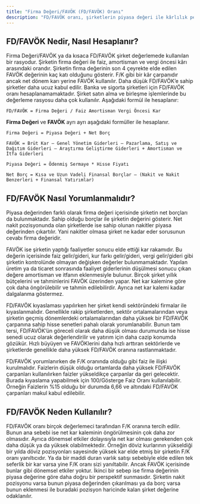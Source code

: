 ```yaml
---
title: "Firma Değeri/FAVÖK (FD/FAVÖK) Oranı"
description: "FD/FAVÖK oranı, şirketlerin piyasa değeri ile kârlılık performansını anlamak için kullandığımız kritik bir çarpandır. Şirketin gerçek değerini belirlemekte bize yardımcı olur."
---
```


## **FD/FAVÖK Nedir, Nasıl Hesaplanır?**

Firma Değeri/FAVÖK ya da kısaca FD/FAVÖK şirket değerlemede kullanılan bir rasyodur. Şirketin firma değeri ile faiz, amortisman ve vergi öncesi kârı arasındaki orandır. Şirketin firma değerinin son 4 çeyrekte elde edilen FAVÖK değerinin kaç katı olduğunu gösterir. F/K gibi bir kâr çarpanıdır ancak net dönem karı yerine FAVÖK kullanılır. Daha düşük FD/FAVÖK’e sahip şirketler daha ucuz kabul edilir. Banka ve sigorta şirketleri için FD/FAVÖK oranı hesaplanamamaktadır. Şirket satın alma ve birleşme işlemlerinde bu değerleme rasyosu daha çok kullanılır. Aşağıdaki formül ile hesaplanır:

` FD/FAVÖK = Firma Değeri / Faiz Amortisman Vergi Öncesi Kar `

**Firma Değeri** ve **FAVÖK** ayrı ayrı aşağıdaki formüller ile hesaplanır.

` Firma Değeri = Piyasa Değeri + Net Borç `

` FAVÖK = Brüt Kar – Genel Yönetim Giderleri – Pazarlama, Satış ve Dağıtım Giderleri – Araştırma Geliştirme Giderleri + Amortisman ve İtfa Giderleri `

` Piyasa Değeri = Ödenmiş Sermaye * Hisse Fiyatı `

` Net Borç = Kısa ve Uzun Vadeli Finansal Borçlar – (Nakit ve Nakit Benzerleri + Finansal Yatırımlar) `

## **FD/FAVÖK Nasıl Yorumlanmalıdır?**

Piyasa değerinden farklı olarak firma değeri içerisinde şirketin net borçları da bulunmaktadır. Sahip olduğu borçlar ile şirketin değerini gösterir. Net nakit pozisyonunda olan şirketlerde ise sahip olunan nakitler piyasa değerinden çıkartılır. Yani nakitler olmasa şirket ne kadar eder sorusunun cevabı firma değeridir.

FAVÖK ise şirketin yaptığı faaliyetler sonucu elde ettiği kar rakamıdır. Bu değerin içerisinde faiz gelir/gideri, kur farkı gelir/gideri, vergi gelir/gideri gibi şirketin kontrolünde olmayan değişken değerler bulunmamaktadır. Yapılan üretim ya da ticaret sonrasında faaliyet giderlerinin düşülmesi sonucu çıkan değere amortisman ve itfanın eklenmesiyle bulunur. Birçok şirket yıllık bütçelerini ve tahminlerini FAVÖK üzerinden yapar. Net kar kalemine göre çok daha öngörülebilir ve tahmin edilebilirdir. Ayrıca net kar kalemi kadar dalgalanma göstermez.

FD/FAVÖK kıyaslaması yapılırken her şirket kendi sektöründeki firmalar ile kıyaslanmalıdır. Genellikle rakip şirketlerden, sektör ortalamalarından veya şirketin geçmiş dönemlerdeki ortalamalarından daha yüksek bir FD/FAVÖK çarpanına sahip hisse senetleri pahalı olarak yorumlanabilir. Bunun tam tersi, FD/FAVÖK’ün göreceli olarak daha düşük olması durumunda ise hisse senedi ucuz olarak değerlendirilir ve yatırım için daha cazip konumda gözükür. Hızlı büyüyen ve FAVÖKlerini daha hızlı arttıran sektörlerde ve şirketlerde genellikle daha yüksek FD/FAVÖK oranına rastlanmaktadır.

FD/FAVÖK yorumlanırken de F/K oranında olduğu gibi faiz ile ilişki kurulmalıdır. Faizlerin düşük olduğu ortamlarda daha yüksek FD/FAVÖK çarpanları kullanılırken faizler yükseldikçe çarpanlar da geri gelecektir. Burada kıyaslama yapabilmek için 100/Gösterge Faiz Oranı kullanılabilir. Örneğin Faizlerin %15 olduğu bir durumda 6,66 ve altındaki FD/FAVÖK çarpanları makul kabul edilebilir.

## **FD/FAVÖK Neden Kullanılır?**

FD/FAVÖK oranı birçok değerlemeci tarafından F/K oranına tercih edilir. Bunun ana sebebi ise net kar kaleminin öngörülmesinin çok daha zor olmasıdır. Ayrıca dönemsel etkiler dolayısıyla net kar olması gerekenden çok daha düşük ya da yüksek olabilmektedir. Örneğin döviz kurlarının yükseldiği bir yılda döviz pozisyonları sayesinde yüksek kar elde etmiş bir şirketin F/K oranı yanıltıcıdır. Ya da bir maddi duran varlık satışı sebebiyle elde edilen tek seferlik bir kar varsa yine F/K oranı sizi yanıltabilir. Ancak FAVÖK içerisinde bunlar gibi dönemsel etkiler yoktur. İkinci bir sebep ise firma değerinin piyasa değerine göre daha doğru bir perspektif sunmasıdır. Şirketin nakit pozisyonu varsa bunun piyasa değerinden çıkarılması ya da borç varsa bunun eklenmesi ile buradaki pozisyon haricinde kalan şirket değerine odaklanılır.